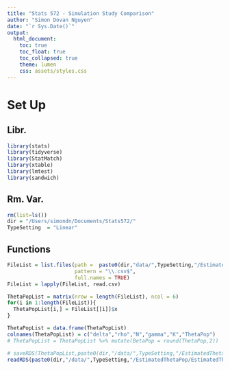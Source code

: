 ```yaml
---
title: "Stats 572 - Simulation Study Comparison"
author: "Simon Dovan Nguyen"
date: "`r Sys.Date()`"
output:
  html_document:
    toc: true
    toc_float: true
    toc_collapsed: true
    theme: lumen
    css: assets/styles.css
---
```


# Set Up

## Libr.
```r
library(stats)
library(tidyverse)
library(StatMatch)
library(xtable)
library(lmtest)
library(sandwich)
```

## Rm. Var.
```r
rm(list=ls())
dir = "/Users/simondn/Documents/Stats572/"
TypeSetting  = "Linear"
```

## Functions
```r
FileList = list.files(path =  paste0(dir,"data/",TypeSetting,"/EstimatedThetaPop"), 
                      pattern = "\\.csv$", 
                      full.names = TRUE)
FileList = lapply(FileList, read.csv)

ThetaPopList = matrix(nrow = length(FileList), ncol = 6)
for(i in 1:length(FileList)){
  ThetaPopList[i,] = FileList[[i]]$x
}

ThetaPopList = data.frame(ThetaPopList)
colnames(ThetaPopList) = c("delta","rho","N","gamma","K","ThetaPop")
# ThetaPopList = ThetaPopList %>% mutate(BetaPop = round(ThetaPop,2)) 

# saveRDS(ThetaPopList,paste0(dir,"/data/",TypeSetting,"/EstimatedThetaPop/EstimatedThetaPop.rds"))
readRDS(paste0(dir,"/data/",TypeSetting,"/EstimatedThetaPop/EstimatedThetaPopN50_200.rds")) ->test
```
